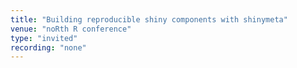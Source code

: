 ```yaml
---
title: "Building reproducible shiny components with shinymeta"
venue: "noRth R conference"
type: "invited"
recording: "none"
---
```

